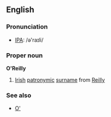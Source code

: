 == English ==
=== Pronunciation ===
*[[IPA]]: /ə'raɪli/
===Proper noun===
'''O'Reilly'''
# [[Irish]] [[patronymic]] [[surname]] from [[Reilly]]
===See also===
*[[O']]
